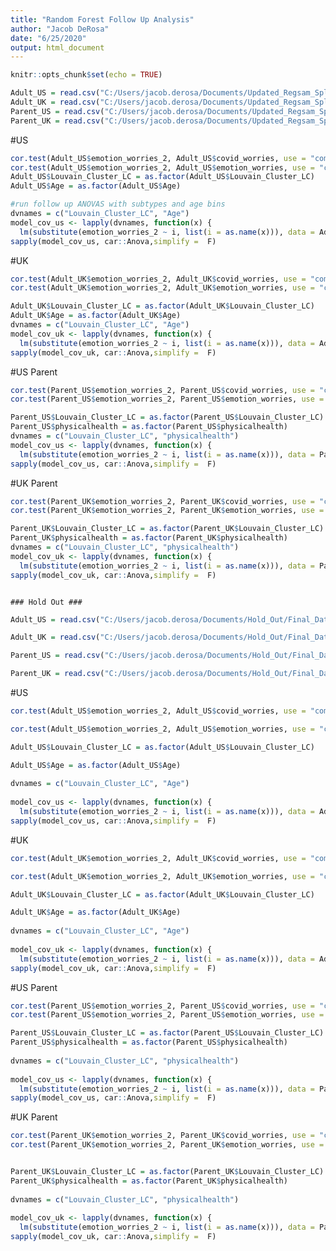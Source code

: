 ```yaml
---
title: "Random Forest Follow Up Analysis"
author: "Jacob DeRosa"
date: "6/25/2020"
output: html_document
---
```


```r
knitr::opts_chunk$set(echo = TRUE)
```


```r

Adult_US = read.csv("C:/Users/jacob.derosa/Documents/Updated_Regsam_Splits/Updated_Datasets/Adult_Combined/Adult_US_Updated_07272020.csv", header = T, sep = ",") 
Adult_UK = read.csv("C:/Users/jacob.derosa/Documents/Updated_Regsam_Splits/Updated_Datasets/Adult_Combined/Adult_UK_Updated_07272020.csv", header = T, sep = ",")
Parent_US = read.csv("C:/Users/jacob.derosa/Documents/Updated_Regsam_Splits/Updated_Datasets/Parent_Combined/Parent_US_Updated_07272020.csv", header = T, sep = ",")
Parent_UK = read.csv("C:/Users/jacob.derosa/Documents/Updated_Regsam_Splits/Updated_Datasets/Parent_Combined/Parent_UK_Updated_07272020.csv", header = T, sep = ",")

```

#US 
```r

cor.test(Adult_US$emotion_worries_2, Adult_US$covid_worries, use = "complete.obs", method = "pearson") #obtain correlations 
cor.test(Adult_US$emotion_worries_2, Adult_US$emotion_worries, use = "complete.obs", method = "pearson") #obtain correlations 
Adult_US$Louvain_Cluster_LC = as.factor(Adult_US$Louvain_Cluster_LC)
Adult_US$Age = as.factor(Adult_US$Age)

#run follow up ANOVAS with subtypes and age bins 
dvnames = c("Louvain_Cluster_LC", "Age")
model_cov_us <- lapply(dvnames, function(x) {
  lm(substitute(emotion_worries_2 ~ i, list(i = as.name(x))), data = Adult_US)})
sapply(model_cov_us, car::Anova,simplify =  F)

```

#UK 
```r

cor.test(Adult_UK$emotion_worries_2, Adult_UK$covid_worries, use = "complete.obs", method = "pearson")
cor.test(Adult_UK$emotion_worries_2, Adult_UK$emotion_worries, use = "complete.obs", method = "pearson")

Adult_UK$Louvain_Cluster_LC = as.factor(Adult_UK$Louvain_Cluster_LC)
Adult_UK$Age = as.factor(Adult_UK$Age)
dvnames = c("Louvain_Cluster_LC", "Age")
model_cov_uk <- lapply(dvnames, function(x) {
  lm(substitute(emotion_worries_2 ~ i, list(i = as.name(x))), data = Adult_UK)})
sapply(model_cov_uk, car::Anova,simplify =  F)


```


#US Parent
```r

cor.test(Parent_US$emotion_worries_2, Parent_US$covid_worries, use = "complete.obs", method = "pearson")
cor.test(Parent_US$emotion_worries_2, Parent_US$emotion_worries, use = "complete.obs", method = "pearson")

Parent_US$Louvain_Cluster_LC = as.factor(Parent_US$Louvain_Cluster_LC)
Parent_US$physicalhealth = as.factor(Parent_US$physicalhealth)
dvnames = c("Louvain_Cluster_LC", "physicalhealth")
model_cov_us <- lapply(dvnames, function(x) {
  lm(substitute(emotion_worries_2 ~ i, list(i = as.name(x))), data = Parent_US)})
sapply(model_cov_us, car::Anova,simplify =  F)


```

#UK Parent
```r

cor.test(Parent_UK$emotion_worries_2, Parent_UK$covid_worries, use = "complete.obs", method = "pearson")
cor.test(Parent_UK$emotion_worries_2, Parent_UK$emotion_worries, use = "complete.obs", method = "pearson")

Parent_UK$Louvain_Cluster_LC = as.factor(Parent_UK$Louvain_Cluster_LC)
Parent_UK$physicalhealth = as.factor(Parent_UK$physicalhealth)
dvnames = c("Louvain_Cluster_LC", "physicalhealth")
model_cov_uk <- lapply(dvnames, function(x) {
  lm(substitute(emotion_worries_2 ~ i, list(i = as.name(x))), data = Parent_UK)})
sapply(model_cov_uk, car::Anova,simplify =  F)

```


                                                                            ### Hold Out ###
 
```r

Adult_US = read.csv("C:/Users/jacob.derosa/Documents/Hold_Out/Final_Datasets/Adult_US_Holdout_Updated.csv", header = T, sep = ",") 

Adult_UK = read.csv("C:/Users/jacob.derosa/Documents/Hold_Out/Final_Datasets/Adult_UK_Holdout_Updated.csv", header = T, sep = ",") 

Parent_US = read.csv("C:/Users/jacob.derosa/Documents/Hold_Out/Final_Datasets/Parent_US_Holdout_Updated.csv", header = T, sep = ",") 

Parent_UK = read.csv("C:/Users/jacob.derosa/Documents/Hold_Out/Final_Datasets/Parent_UK_Holdout_Updated.csv", header = T, sep = ",") 

```

#US 
```r

cor.test(Adult_US$emotion_worries_2, Adult_US$covid_worries, use = "complete.obs", method = "pearson")

cor.test(Adult_US$emotion_worries_2, Adult_US$emotion_worries, use = "complete.obs", method = "pearson")

Adult_US$Louvain_Cluster_LC = as.factor(Adult_US$Louvain_Cluster_LC)

Adult_US$Age = as.factor(Adult_US$Age)
  
dvnames = c("Louvain_Cluster_LC", "Age")
            
model_cov_us <- lapply(dvnames, function(x) {
  lm(substitute(emotion_worries_2 ~ i, list(i = as.name(x))), data = Adult_US)})
sapply(model_cov_us, car::Anova,simplify =  F)

```

#UK 
```r

cor.test(Adult_UK$emotion_worries_2, Adult_UK$covid_worries, use = "complete.obs", method = "pearson")

cor.test(Adult_UK$emotion_worries_2, Adult_UK$emotion_worries, use = "complete.obs", method = "pearson")

Adult_UK$Louvain_Cluster_LC = as.factor(Adult_UK$Louvain_Cluster_LC)

Adult_UK$Age = as.factor(Adult_UK$Age)
  
dvnames = c("Louvain_Cluster_LC", "Age")
            
model_cov_uk <- lapply(dvnames, function(x) {
  lm(substitute(emotion_worries_2 ~ i, list(i = as.name(x))), data = Adult_UK)})
sapply(model_cov_uk, car::Anova,simplify =  F)


```

#US Parent
```r

cor.test(Parent_US$emotion_worries_2, Parent_US$covid_worries, use = "complete.obs", method = "pearson")
cor.test(Parent_US$emotion_worries_2, Parent_US$emotion_worries, use = "complete.obs", method = "pearson")

Parent_US$Louvain_Cluster_LC = as.factor(Parent_US$Louvain_Cluster_LC)
Parent_US$physicalhealth = as.factor(Parent_US$physicalhealth)
  
dvnames = c("Louvain_Cluster_LC", "physicalhealth")
            
model_cov_us <- lapply(dvnames, function(x) {
  lm(substitute(emotion_worries_2 ~ i, list(i = as.name(x))), data = Parent_US)})
sapply(model_cov_us, car::Anova,simplify =  F)


```

#UK Parent
```r

cor.test(Parent_UK$emotion_worries_2, Parent_UK$covid_worries, use = "complete.obs", method = "pearson")
cor.test(Parent_UK$emotion_worries_2, Parent_UK$emotion_worries, use = "complete.obs", method = "pearson")


Parent_UK$Louvain_Cluster_LC = as.factor(Parent_UK$Louvain_Cluster_LC)
Parent_UK$physicalhealth = as.factor(Parent_UK$physicalhealth)
  
dvnames = c("Louvain_Cluster_LC", "physicalhealth")
            
model_cov_uk <- lapply(dvnames, function(x) {
  lm(substitute(emotion_worries_2 ~ i, list(i = as.name(x))), data = Parent_UK)})
sapply(model_cov_uk, car::Anova,simplify =  F)

```